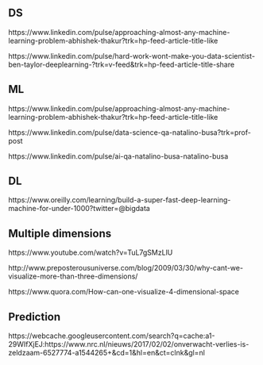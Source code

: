 
## DS

https://www.linkedin.com/pulse/approaching-almost-any-machine-learning-problem-abhishek-thakur?trk=hp-feed-article-title-like

https://www.linkedin.com/pulse/hard-work-wont-make-you-data-scientist-ben-taylor-deeplearning-?trk=v-feed&trk=hp-feed-article-title-share

## ML

https://www.linkedin.com/pulse/approaching-almost-any-machine-learning-problem-abhishek-thakur?trk=hp-feed-article-title-like

https://www.linkedin.com/pulse/data-science-qa-natalino-busa?trk=prof-post 

https://www.linkedin.com/pulse/ai-qa-natalino-busa-natalino-busa


## DL

https://www.oreilly.com/learning/build-a-super-fast-deep-learning-machine-for-under-1000?twitter=@bigdata

## Multiple dimensions

https://www.youtube.com/watch?v=TuL7gSMzLlU

http://www.preposterousuniverse.com/blog/2009/03/30/why-cant-we-visualize-more-than-three-dimensions/ 
 
https://www.quora.com/How-can-one-visualize-4-dimensional-space


## Prediction


https://webcache.googleusercontent.com/search?q=cache:a1-29WIfXjEJ:https://www.nrc.nl/nieuws/2017/02/02/onverwacht-verlies-is-zeldzaam-6527774-a1544265+&cd=1&hl=en&ct=clnk&gl=nl
